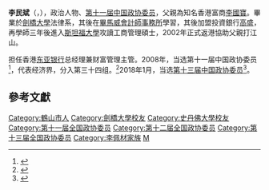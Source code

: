 '''李民斌'''（{{lang-en|Brian David Li Man-bun}}，{{bd|1974年||}}），政治人物、[[第十一届全国政协委员|第十一届中国政协委员]]，父親為知名香港富商[[李國寶|李國寶]]。畢業於[[劍橋大學|劍橋大學]]法律系，其後在[[畢馬威會計師事務所|畢馬威會計師事務所]]學習，其後加盟投資銀行[[高盛|高盛]]，再學師三年後進入[[斯坦福大學|斯坦福大學]]攻讀工商管理碩士，2002年正式返港協助父親打江山。

担任香港[[东亚银行有限公司|东亚银行]]总经理兼财富管理主管。2008年，当选第十一届中国政协委员<ref>{{cite news|title=第十一届全国政协委员名单|url=http://www.indaa.com.cn/zt/2009qglh/zxzs/200903/t20090303_127573.html|accessdate=2013-04-09|newspaper=新华社北京1月25日电 中国人民政治协商会议第十一届全国委员会委员名单(共2237人，2008年1月25日政协第十届全国委员会常务委员会第二十次会议通过)|date=2008年1月25日|deadurl=yes|archiveurl=https://web.archive.org/web/20130928014403/http://www.indaa.com.cn/zt/2009qglh/zxzs/200903/t20090303_127573.html|archivedate=2013年9月28日|df=}}</ref>，代表经济界，分入第三十四组。<ref>{{cite news|title=全国政协信息-李民斌|url=http://www.cppcc.gov.cn/CMS/wylibary/showJcwyxtInfoWylibary.action?tabJcwyxt.guid=11W0012110&wytype=wjwy|accessdate=2013-04-11|newspaper=全国政协委员会|archive-date=2018-01-27|archive-url=https://web.archive.org/web/20180127004416/http://www.cppcc.gov.cn/CMS/wylibary/showJcwyxtInfoWylibary.action?tabJcwyxt.guid=11W0012110&wytype=wjwy|dead-url=no}}</ref>2018年1月，当选[[中国人民政治协商会议第十三届全国委员会委员名单|第十三届中国政协委员]]<ref>{{Cite web|url=http://sports.163.com/18/0126/06/D92BRKK400051C89.html|title=中国人民政治协商会议第十三届全国委员会委员名单|accessdate=2018-01-26|last=|work=网易|archive-url=https://web.archive.org/web/20180127143232/http://sports.163.com/18/0126/06/D92BRKK400051C89.html|archive-date=2018-01-27|dead-url=yes}}</ref>。

== 參考文獻 ==
{{reflist}}

{{DEFAULTSORT: Li Man-bun}}
[[Category:鶴山市人|Category:鶴山市人]]
[[Category:劍橋大學校友|Category:劍橋大學校友]]
[[Category:史丹佛大學校友|Category:史丹佛大學校友]]
[[Category:第十一届全国政协委员|Category:第十一届全国政协委员]]
[[Category:第十二届全国政协委员|Category:第十二届全国政协委员]]
[[Category:第十三届全国政协委员|Category:第十三届全国政协委员]]
[[Category:李佩材家族|Category:李佩材家族]]
[[Category:李姓|M]]